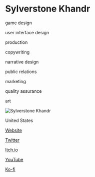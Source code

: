 # Sylverstone Khandr

<Skills>

game design

user interface design

production

copywriting

narrative design

public relations

marketing

quality assurance

art

</Skills>

![Sylverstone Khandr](https://payload.cargocollective.com/1/18/580937/12074262/prt_280x188_1481867423_2x.png)

<Location>

United States

</Location>

<Personal>

[Website](http://sylversedge.com/)

[Twitter](https://twitter.com/Sylverstone14)

[Itch.io](https://itch.io/SylverstoneKhandr)

[YouTube](https://youtube.com/SylverstoneKhandr)

[Ko-fi](https://www.ko-fi.com/SylverstoneKhandr)

</Personal>


